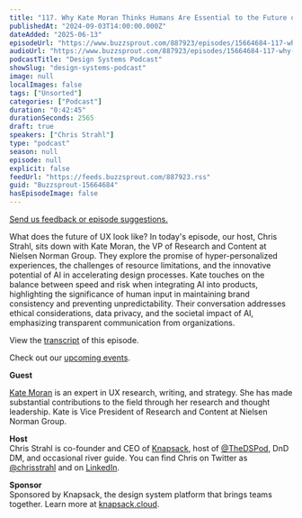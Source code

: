 ```yaml
---
title: "117. Why Kate Moran Thinks Humans Are Essential to the Future of Generative UI and AI."
publishedAt: "2024-09-03T14:00:00.000Z"
dateAdded: "2025-06-13"
episodeUrl: "https://www.buzzsprout.com/887923/episodes/15664684-117-why-kate-moran-thinks-humans-are-essential-to-the-future-of-generative-ui-and-ai.mp3"
audioUrl: "https://www.buzzsprout.com/887923/episodes/15664684-117-why-kate-moran-thinks-humans-are-essential-to-the-future-of-generative-ui-and-ai.mp3"
podcastTitle: "Design Systems Podcast"
showSlug: "design-systems-podcast"
image: null
localImages: false
tags: ["Unsorted"]
categories: ["Podcast"]
duration: "0:42:45"
durationSeconds: 2565
draft: true
speakers: ["Chris Strahl"]
type: "podcast"
season: null
episode: null
explicit: false
feedUrl: "https://feeds.buzzsprout.com/887923.rss"
guid: "Buzzsprout-15664684"
hasEpisodeImage: false
---
```

[Send us feedback or episode suggestions.](https://www.buzzsprout.com/twilio/text_messages/887923/open_sms)

What does the future of UX look like? In today's episode, our host, Chris Strahl, sits down with Kate Moran, the VP of Research and Content at Nielsen Norman Group. They explore the promise of hyper-personalized experiences, the challenges of resource limitations, and the innovative potential of AI in accelerating design processes. Kate touches on the balance between speed and risk when integrating AI into products, highlighting the significance of human input in maintaining brand consistency and preventing unpredictability. Their conversation addresses ethical considerations, data privacy, and the societal impact of AI, emphasizing transparent communication from organizations.

View the [transcript](https://docs.google.com/document/d/1u0v6BXGMO8kWQoj5dbUh6sYKJPa6Kqp_6hU8mmfp9yE/edit) of this episode.

Check out our [upcoming events](https://www.knapsack.cloud/events).  

**Guest**

[Kate Moran](https://www.linkedin.com/in/kate-m-moran/) is an expert in UX research, writing, and strategy. She has made substantial contributions to the field through her research and thought leadership. Kate is Vice President of Research and Content at Nielsen Norman Group.

**Host**  
Chris Strahl is co-founder and CEO of [Knapsack](https://www.knapsack.cloud/), host of [@TheDSPod](https://twitter.com/thedspod), DnD DM, and occasional river guide. You can find Chris on Twitter as [@chrisstrahl](https://twitter.com/chrisstrahl) and on [LinkedIn](https://www.linkedin.com/in/chrisstrahl/).  
  
**Sponsor**  
Sponsored by Knapsack, the design system platform that brings teams together. Learn more at [knapsack.cloud](https://www.knapsack.cloud/?utm_source=podcast).
